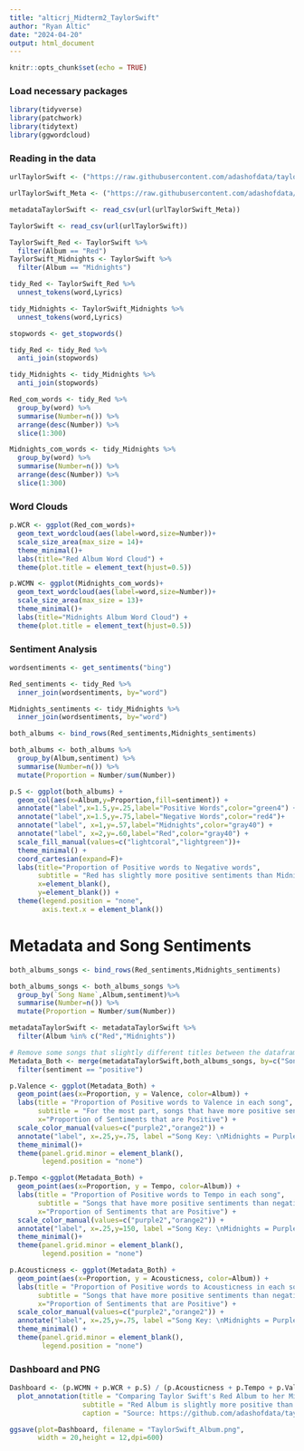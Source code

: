 ```yaml
---
title: "alticrj_Midterm2_TaylorSwift"
author: "Ryan Altic"
date: "2024-04-20"
output: html_document
---
```


```r
knitr::opts_chunk$set(echo = TRUE)
```

### Load necessary packages

```r
library(tidyverse)
library(patchwork)
library(tidytext)
library(ggwordcloud)
```


### Reading in the data
```r
urlTaylorSwift <- ("https://raw.githubusercontent.com/adashofdata/taylor_swift_data/main/Taylor_Swift_Genius/taylor_swift_genius_data.csv")

urlTaylorSwift_Meta <- ("https://raw.githubusercontent.com/adashofdata/taylor_swift_data/main/Taylor_Swift_Spotify/taylor_swift_spotify_data.csv")

metadataTaylorSwift <- read_csv(url(urlTaylorSwift_Meta))

TaylorSwift <- read_csv(url(urlTaylorSwift))
```



```r
TaylorSwift_Red <- TaylorSwift %>%
  filter(Album == "Red")
TaylorSwift_Midnights <- TaylorSwift %>%
  filter(Album == "Midnights")

tidy_Red <- TaylorSwift_Red %>%
  unnest_tokens(word,Lyrics)

tidy_Midnights <- TaylorSwift_Midnights %>%
  unnest_tokens(word,Lyrics)

stopwords <- get_stopwords()

tidy_Red <- tidy_Red %>%
  anti_join(stopwords)

tidy_Midnights <- tidy_Midnights %>%
  anti_join(stopwords)

Red_com_words <- tidy_Red %>%
  group_by(word) %>%
  summarise(Number=n()) %>%
  arrange(desc(Number)) %>%
  slice(1:300)

Midnights_com_words <- tidy_Midnights %>%
  group_by(word) %>%
  summarise(Number=n()) %>%
  arrange(desc(Number)) %>%
  slice(1:300)
```

### Word Clouds

```r
p.WCR <- ggplot(Red_com_words)+
  geom_text_wordcloud(aes(label=word,size=Number))+
  scale_size_area(max_size = 14)+
  theme_minimal()+
  labs(title="Red Album Word Cloud") +
  theme(plot.title = element_text(hjust=0.5))

p.WCMN <- ggplot(Midnights_com_words)+
  geom_text_wordcloud(aes(label=word,size=Number))+
  scale_size_area(max_size = 13)+
  theme_minimal()+
  labs(title="Midnights Album Word Cloud") +
  theme(plot.title = element_text(hjust=0.5))
```

### Sentiment Analysis

```r
wordsentiments <- get_sentiments("bing")

Red_sentiments <- tidy_Red %>%
  inner_join(wordsentiments, by="word") 

Midnights_sentiments <- tidy_Midnights %>%
  inner_join(wordsentiments, by="word") 

both_albums <- bind_rows(Red_sentiments,Midnights_sentiments) 

both_albums <- both_albums %>%
  group_by(Album,sentiment) %>%
  summarise(Number=n()) %>%
  mutate(Proportion = Number/sum(Number))

p.S <- ggplot(both_albums) +
  geom_col(aes(x=Album,y=Proportion,fill=sentiment)) +
  annotate("label",x=1.5,y=.25,label="Positive Words",color="green4") +
  annotate("label",x=1.5,y=.75,label="Negative Words",color="red4")+
  annotate("label", x=1,y=.57,label="Midnights",color="gray40") +
  annotate("label", x=2,y=.60,label="Red",color="gray40") +
  scale_fill_manual(values=c("lightcoral","lightgreen"))+
  theme_minimal() +
  coord_cartesian(expand=F)+
  labs(title="Proportion of Positive words to Negative words",
       subtitle = "Red has slightly more positive sentiments than Midnights",
       x=element_blank(),
       y=element_blank()) +
  theme(legend.position = "none",
        axis.text.x = element_blank())
```

# Metadata and Song Sentiments

```r
both_albums_songs <- bind_rows(Red_sentiments,Midnights_sentiments)

both_albums_songs <- both_albums_songs %>%
  group_by(`Song Name`,Album,sentiment)%>%
  summarise(Number=n()) %>%
  mutate(Proportion = Number/sum(Number))

metadataTaylorSwift <- metadataTaylorSwift %>%
  filter(Album %in% c("Red","Midnights"))

# Remove some songs that slightly different titles between the dataframes
Metadata_Both <- merge(metadataTaylorSwift,both_albums_songs, by=c("Song Name","Album")) %>%
  filter(sentiment == "positive")

p.Valence <- ggplot(Metadata_Both) +
  geom_point(aes(x=Proportion, y = Valence, color=Album)) +
  labs(title = "Proportion of Positive words to Valence in each song",
       subtitle = "For the most part, songs that have more positive sentiments than negative sentiments \nare more likely to have a higer Valence rating",
       x="Proportion of Sentiments that are Positive") +
  scale_color_manual(values=c("purple2","orange2")) +
  annotate("label", x=.25,y=.75, label ="Song Key: \nMidnights = Purple \nRed = Orange")+
  theme_minimal()+
  theme(panel.grid.minor = element_blank(),
        legend.position = "none")

p.Tempo <-ggplot(Metadata_Both) +
  geom_point(aes(x=Proportion, y = Tempo, color=Album)) +
  labs(title = "Proportion of Positive words to Tempo in each song",
       subtitle = "Songs that have more positive sentiments than negative sentiments are more likely \nto have higher tempo",
       x="Proportion of Sentiments that are Positive") +
  scale_color_manual(values=c("purple2","orange2")) +
  annotate("label", x=.25,y=150, label ="Song Key: \nMidnights = Purple \nRed = Orange")+
  theme_minimal()+
  theme(panel.grid.minor = element_blank(),
        legend.position = "none")

p.Acousticness <- ggplot(Metadata_Both) +
  geom_point(aes(x=Proportion, y = Acousticness, color=Album)) +
  labs(title = "Proportion of Positive words to Acousticness in each song",
       subtitle = "Songs that have more positive sentiments than negative sentiments are more likely \nto have a higer acousticness rating",
       x="Proportion of Sentiments that are Positive") +
  scale_color_manual(values=c("purple2","orange2")) +
  annotate("label", x=.25,y=.75, label ="Song Key: \nMidnights = Purple \nRed = Orange")+
  theme_minimal() +
  theme(panel.grid.minor = element_blank(),
        legend.position = "none")
```

### Dashboard and PNG

```r
Dashboard <- (p.WCMN + p.WCR + p.S) / (p.Acousticness + p.Tempo + p.Valence) +
  plot_annotation(title = "Comparing Taylor Swift's Red Album to her Midnights Album",
                  subtitle = "Red Album is slightly more positive than Midnights Album and feature songs that have higher Valence. While Midnights Album features song that have higher Acousticness and Tempo",
                  caption = "Source: https://github.com/adashofdata/taylor_swift_data")

ggsave(plot=Dashboard, filename = "TaylorSwift_Album.png",
       width = 20,height = 12,dpi=600)
```

